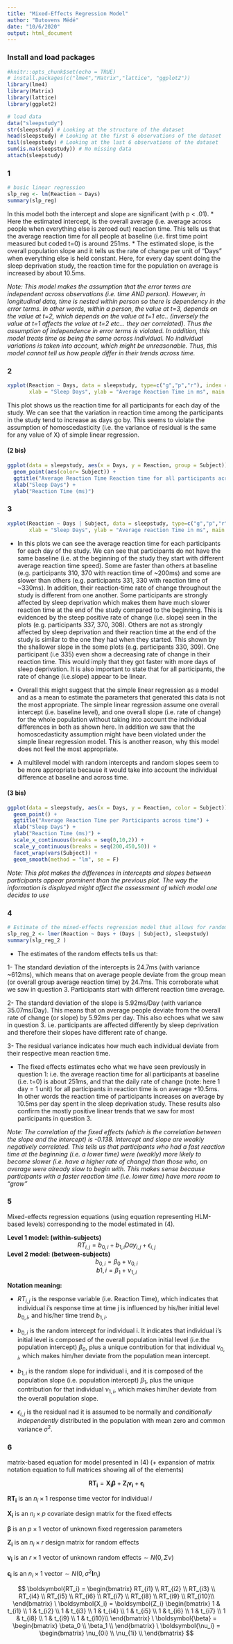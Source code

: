 ```yaml
---
title: "Mixed-Effects Regression Model"
author: "Butovens Médé"
date: "10/6/2020"
output: html_document
---
```

### Install and load packages
```r
#knitr::opts_chunk$set(echo = TRUE)
# install.packages(c("lme4","Matrix","lattice", "ggplot2"))
library(lme4)
library(Matrix)
library(lattice)
library(ggplot2)

# load data
data("sleepstudy")
str(sleepstudy) # Looking at the structure of the dataset
head(sleepstudy) # Looking at the first 6 observations of the dataset
tail(sleepstudy) # Looking at the last 6 observations of the dataset
sum(is.na(sleepstudy)) # No missing data
attach(sleepstudy)
```

### 1
```r
# basic linear regression
slp_reg <- lm(Reaction ~ Days)
summary(slp_reg)
```
In this model both the intercept and slope are significant (with p < .01). 
* Here the estimated intercept, is the overall average (i.e. average across people when everything else is zeroed out) reaction time. This tells us that the average reaction time for all people at baseline (i.e. first time point measured but coded t=0) is around 251ms.
* The estimated slope, is the overall population slope and it tells us the rate of change per unit of "Days" when everything else is held constant. Here, for every day spent doing the sleep deprivation study, the reaction time for the population on average is increased by about 10.5ms.

*Note: This model makes the assumption that the error terms are independent across observations (i.e. time AND person). However, in longitudinal data, time is nested within person so there is dependency in the error terms. In other words, within a  person, the value at t=3, depends on the value at t=2, which depends on the value at t=1 etc.. (inversely the value at t=1 affects the value at t=2 etc... they aer correlated). Thus the assumption of independence in error terms is violated. In addition, this model treats time as being the same across individual. No individual variations is taken into account, which might be unreasonable. Thus, this model cannot tell us how people differ in their trends across time.*

### 2
```r
xyplot(Reaction ~ Days, data = sleepstudy, type=c("g","p","r"), index = function(x,y)coef(lm(y~x))[1],
       xlab = "Sleep Days", ylab = "Average Reaction Time in ms", main = "Reaction time for all participants \n across time", aspect = "xy")
```

This plot shows us the reaction time for all participants for each day of the study. We can see that the variation in reaction time among the participants in the study tend to increase as days go by. This seems to violate the assumption of homoscedasticity (i.e. the variance of residual is the same for any value of X) of simple linear regression.   


#### (2 bis)
```r
ggplot(data = sleepstudy, aes(x = Days, y = Reaction, group = Subject)) + 
  geom_point(aes(color= Subject)) +
  ggtitle("Average Reaction Time Reaction time for all participants across time") +
  xlab("Sleep Days") +
  ylab("Reaction Time (ms)")

```


### 3
```r
xyplot(Reaction ~ Days | Subject, data = sleepstudy, type=c("g","p","r"), index = function(x,y)coef(lm(y~x))[1],
       xlab = "Sleep Days", ylab = "Average reaction Time in ms", main = "Reaction time per participant \n across time", aspect = "xy")
```

* In this plots we can see the average reaction time for each participants for each day of the study. We can see that participants do not have the same baseline (i.e. at the beginning of the study they start with different average reaction time speed). Some are faster than others at baseline (e.g. participants 310, 370 with reaction time of ~200ms) and some are slower than others (e.g. participants 331, 330 with reaction time of ~330ms). In addition, their reaction-time rate of change throughout the study is different from one another. Some participants are strongly affected by sleep deprivation which makes them have much slower reaction time at the end of the study compared to the beginning. This is evidenced by the steep positive rate of change (i.e. slope) seen in the plots (e.g. participants 337, 370, 308). Others are not as strongly affected by sleep deprivation and their reaction time at the end of the study is similar to the one they had when they started. This shown by the shallower slope in the some plots (e.g. participants 330, 309). One participant (i.e 335) even show a decreasing rate of change in their reaction time. This would imply that they got faster with more days of sleep deprivation. It is also important to state that for all participants, the rate of change (i.e.slope) appear to be linear.

* Overall this might suggest that the simple linear regression as a model and as a mean to estimate the parameters that generated this data is not the most appropriate. The simple linear regression assume one overall intercept (i.e. baseline level), and one overall slope (i.e. rate of change) for the whole population without taking into account the individual differences in both as shown here. In addition we saw that the homoscedasticity assumption might have been violated under the simple linear regression model. This is another reason, why this model does not feel the most appropriate.

* A multilevel model with random intercepts and random slopes seem to be more appropriate because it would take into account the individual difference at baseline and across time.


#### (3 bis)
```r
ggplot(data = sleepstudy, aes(x = Days, y = Reaction, color = Subject)) +
  geom_point() +
  ggtitle("Average Reaction Time per Participants across time") +
  xlab("Sleep Days") +
  ylab("Reaction Time (ms)") +
  scale_x_continuous(breaks = seq(0,10,2)) +
  scale_y_continuous(breaks = seq(200,450,50)) +
  facet_wrap(vars(Subject)) +
  geom_smooth(method = "lm", se = F)
```

*Note: This plot makes the differences in intercepts and slopes between participants appear prominent than the previous plot. The way the information is displayed might affect the assessment of which model one decides to use*

### 4
```r
# Estimate of the mixed-effects regression model that allows for random effects of intercepts and slopes
slp_reg_2 <- lmer(Reaction ~ Days + (Days | Subject), sleepstudy)
summary(slp_reg_2 )
```

* The estimates of the random effects tells us that: 

1- The standard deviation of the intercepts is 24.7ms (with variance ~612ms), which means that on average people deviate from the group mean (or overall group average reaction time) by 24.7ms. This corroborate what we saw in question 3. Participants start with different reaction time average. 

2- The standard deviation of the slope is 5.92ms/Day (with variance 35.07ms/Day). This means that on average people deviate from the overall rate of change (or slope) by 5.92ms per day. This also echoes what we saw in question 3. i.e. participants are affected differently by sleep deprivation and therefore their slopes have different rate of change. 

3- The residual variance indicates how much each individual deviate from their respective mean reaction time. 

* The fixed effects estimates echo what we have seen previously in question 1: i.e. the average reaction time for all participants at baseline (i.e. t=0) is about 251ms, and that the daily rate of change (note: here 1 day = 1 unit) for all participants in reaction time is on average +10.5ms. In other words the reaction time of participants increases on average by 10.5ms per day spent in the sleep deprivation study. These results also confirm the mostly positive linear trends that we saw for most participants in question 3.

*Note: The correlation of the fixed effects (which is the correlation between the slope and the intercept) is -0.138. Intercept and slope are weakly negatively correlated. This tells us that participants who had a fast reaction time at the beginning (i.e. a lower time) were (weakly) more likely to become slower (i.e. have a higher rate of change) than those who, on average were already slow to begin with. This makes sense because participants with a faster reaction time (i.e. lower time) have more room to "grow"*

### 5
Mixed-effects regression equations (using equation representing HLM-based levels) corresponding to the model estimated in (4).



**Level 1 model: (within-subjects)**
<center>$RT_{i,j} = b_{0,i} + b_{1,i}Day_{i,j} + \epsilon_{i,j}$</center>

**Level 2 model: (between-subjects)**
<center>$b_{0,i} = \beta_{0} + \nu_{0,i}$</center>

<center>$b1,i = \beta_{1} + \nu_{1,i}$</center>



**Notation meaning:** 

* $RT_{i,j}$ is the response variable (i.e. Reaction Time), which indicates that individual i’s response time at time j is influenced by his/her initial level $b_{0,i}$, and his/her time trend $b_{1,i}$.

* $b_{0,i}$ is the random intercept for individual i. It indicates that individual i’s initial level is composed of
the overall population initial level (i.e.the population intercept) $\beta_{0}$, plus a unique contribution for that
individual $\nu_{0,i}$, which makes him/her deviate from the population mean intercept.

* $b_{1,i}$ is the random slope for individual i, and it is composed of the population slope (i.e. population
intercept) $\beta_{1}$, plus the unique contribution for that individual $\nu_{1,i}$, which makes him/her deviate from
the overall population slope.

* $\epsilon_{i,j}$ is the residual nad it is assumed to be normally and *conditionally independently* distributed in the
population with mean zero and common variance $\sigma^{2}$.


### 6
matrix-based equation for model presented in (4) (+ expansion of matrix notation equation to full matrices showing all of the elements)

<center>$\boldsymbol{RT_i} = \boldsymbol{X_i \beta} + \boldsymbol{Z_i \nu_i} + \boldsymbol{\epsilon_i}$</center>

$\boldsymbol{RT_i} \text{ is an} \ n_i \times 1 \ \text{response time vector for individual} \ i$

$\boldsymbol{X_i} \text{ is an} \ n_i \times p \ \text{covariate design matrix for the fixed effects}$

$\boldsymbol{\beta} \text{ is an} \ p \times 1 \ \text{vector of unknown fixed regeression parameters}$

$\boldsymbol{Z_i} \text{ is an} \ n_i \times r \ \text{design matrix for random effects}$

$\boldsymbol{\nu_i} \text{ is an} \ r \times 1 \ \text{vector of unknown random effects} \sim N(0,\Sigma\nu)$

$\boldsymbol{\epsilon_i} \text{ is an} \ n_i \times 1 \ \text{vector} \sim N(0,\sigma^2 \boldsymbol{I}n_i)$


$$ \boldsymbol{RT_i} = \begin{bmatrix} RT_{i1} \\  RT_{i2} \\  RT_{i3} \\ RT_{i4} \\  RT_{i5} \\  RT_{i6} \\ RT_{i7} \\ RT_{i8} \\  RT_{i9} \\ RT_{i10}\\ 
\end{bmatrix} \ 
\boldsymbol{X_i} = \boldsymbol{Z_i} \begin{bmatrix} 1 & t_{i1} \\ 1 & t_{i2} \\ 1 & t_{i3} \\ 1 & t_{i4} \\ 1 & t_{i5} \\ 1 & t_{i6} \\ 1 & t_{i7} \\ 1 & t_{i8} \\ 1 & t_{i9} \\ 1 & t_{i10}\\ 
\end{bmatrix} \ 
\boldsymbol{\beta} = \begin{bmatrix} \beta_0 \\ \beta_1 \\ \end{bmatrix} \
\boldsymbol{\nu_i} = \begin{bmatrix} \nu_{0i} \\ \nu_{1i} \\ \end{bmatrix}
$$


